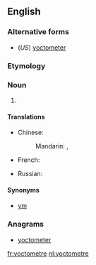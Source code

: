 ==English==

===Alternative forms===
* (''US'') [[yoctometer]]

===Etymology===
{{prefix|yocto|metre|lang=en}}

===Noun===
{{en-noun}}

# {{SI-unit|yocto|metre|length|lang=en}}

====Translations====
{{trans-top|SI unit of length}}
* Chinese:
*: Mandarin: {{t|cmn|Simplified Chinese|tr=攸米|sc=Hani}}, {{t|cmn|攸米|sc=Hani}}
* French: {{t+|fr|yoctomètre|m}}
{{trans-mid}}
* Russian: {{t|ru|йоктометр|m|sc=Cyrl}}
{{trans-bottom}}

====Synonyms====
* [[ym]]

===Anagrams===
* [[yoctometer#English|yoctometer]]

[[fr:yoctometre]]
[[nl:yoctometre]]
